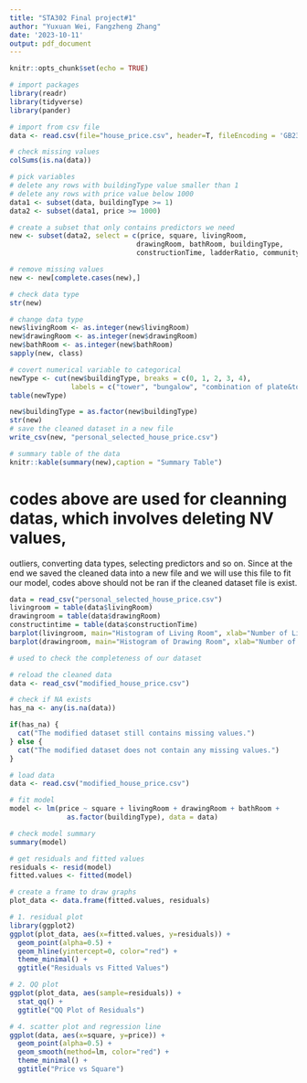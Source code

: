 ```yaml
---
title: "STA302 Final project#1"
author: "Yuxuan Wei, Fangzheng Zhang"
date: '2023-10-11'
output: pdf_document
---
```


```r
knitr::opts_chunk$set(echo = TRUE)
```

```r
# import packages
library(readr)
library(tidyverse)
library(pander)
```

```r
# import from csv file
data <- read.csv(file="house_price.csv", header=T, fileEncoding = 'GB2312')

# check missing values
colSums(is.na(data))

# pick variables
# delete any rows with buildingType value smaller than 1
# delete any rows with price value below 1000
data1 <- subset(data, buildingType >= 1)
data2 <- subset(data1, price >= 1000)

# create a subset that only contains predictors we need
new <- subset(data2, select = c(price, square, livingRoom,
                               drawingRoom, bathRoom, buildingType, 
                               constructionTime, ladderRatio, communityAverage))

# remove missing values
new <- new[complete.cases(new),]

```

```r
# check data type
str(new)

# change data type
new$livingRoom <- as.integer(new$livingRoom)
new$drawingRoom <- as.integer(new$drawingRoom)
new$bathRoom <- as.integer(new$bathRoom)
sapply(new, class)
```

```r
# covert numerical variable to categorical
newType <- cut(new$buildingType, breaks = c(0, 1, 2, 3, 4), 
               labels = c("tower", "bungalow", "combination of plate&tower", "plate"))
table(newType)

new$buildingType = as.factor(new$buildingType)
str(new)
# save the cleaned dataset in a new file
write_csv(new, "personal_selected_house_price.csv") 
```

```r
# summary table of the data
knitr::kable(summary(new),caption = "Summary Table")
```

# codes above are used for cleanning datas, which involves deleting NV values, 
outliers, converting data types, selecting predictors and so on. Since at the
end we saved the cleaned data into a new file and we will use this file to fit
our model, codes above should not be ran if the cleaned dataset file is exist.

```r
data = read_csv("personal_selected_house_price.csv")
livingroom = table(data$livingRoom)
drawingroom = table(data$drawingRoom)
constructintime = table(data$constructionTime)
barplot(livingroom, main="Histogram of Living Room", xlab="Number of Living Rooms", ylab="Frequency", col="lightblue", border="black")
barplot(drawingroom, main="Histogram of Drawing Room", xlab="Number of Drawing Rooms", ylab="Frequency", col="lightblue", border="black")
```




```r
# used to check the completeness of our dataset

# reload the cleaned data
data <- read_csv("modified_house_price.csv")

# check if NA exists
has_na <- any(is.na(data))

if(has_na) {
  cat("The modified dataset still contains missing values.")
} else {
  cat("The modified dataset does not contain any missing values.")
}

```

```r
# load data
data <- read.csv("modified_house_price.csv")

# fit model
model <- lm(price ~ square + livingRoom + drawingRoom + bathRoom + 
              as.factor(buildingType), data = data)

# check model summary
summary(model)
```

```r
# get residuals and fitted values
residuals <- resid(model)
fitted.values <- fitted(model)

# create a frame to draw graphs
plot_data <- data.frame(fitted.values, residuals)

# 1. residual plot
library(ggplot2)
ggplot(plot_data, aes(x=fitted.values, y=residuals)) + 
  geom_point(alpha=0.5) + 
  geom_hline(yintercept=0, color="red") + 
  theme_minimal() +
  ggtitle("Residuals vs Fitted Values")

# 2. QQ plot
ggplot(plot_data, aes(sample=residuals)) +
  stat_qq() +
  ggtitle("QQ Plot of Residuals")

# 4. scatter plot and regression line
ggplot(data, aes(x=square, y=price)) +
  geom_point(alpha=0.5) +
  geom_smooth(method=lm, color="red") +
  theme_minimal() +
  ggtitle("Price vs Square")
```

